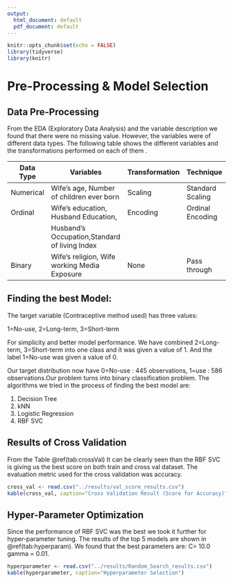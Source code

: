 ```yaml
---
output:
  html_document: default
  pdf_document: default
---
```


```r
knitr::opts_chunk$set(echo = FALSE)
library(tidyverse)
library(knitr)
```

# Pre-Processing & Model Selection

## Data Pre-Processing

From the EDA (Exploratory Data Analysis) and the variable description we found that there were no missing value. However, the variables were of different data types. The following table shows the different variables and the transformations performed on each of them .

| Data Type | Variables                                     | Transformation | Technique        |
|-----------|-----------------------------------------------|----------------|------------------|
| Numerical | Wife's age, Number of children ever born      | Scaling        | Standard Scaling |
| Ordinal   | Wife's education, Husband Education,          | Encoding       | Ordinal Encoding |
|           | Husband's Occupation,Standard of living Index |                |                  |
| Binary    | Wife's religion, Wife working Media Exposure  | None           | Pass through     |

## Finding the best Model:

The target variable (Contraceptive method used) has three values:

1=No-use, 2=Long-term, 3=Short-term

For simplicity and better model performance. We have combined 2=Long-term, 3=Short-term into one class and it was given a value of 1. And the label 1=No-use was given a value of 0.

Our target distribution now have 0=No-use : 445 observations, 1=use : 586 observations.Our problem turns into binary classification problem. The algorithms we tried in the process of finding the best model are:

1.  Decision Tree
2.  kNN
3.  Logistic Regression
4.  RBF SVC

## Results of Cross Validation

From the Table \@ref(tab:crossVal) It can be clearly seen than the RBF SVC is giving us the best score on both train and cross val dataset. The evaluation metric used for the cross validation was accuracy.

```r
cross_val <- read.csv("../results/val_score_results.csv") 
kable(cross_val, caption="Cross Validation Result (Score for Accuracy)")
```

## Hyper-Parameter Optimization

Since the performance of RBF SVC was the best we took it further for hyper-parameter tuning. The results of the top 5 models are shown in \@ref(tab:hyperparam). We found that the best parameters are: C= 10.0 gamma = 0.01.

```r
hyperparameter <- read.csv("../results/Random_Search_results.csv") 
kable(hyperparameter, caption="Hyperparameter Selection")
```
